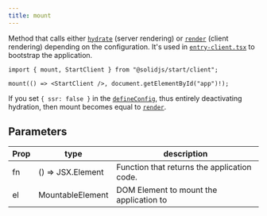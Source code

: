 ```yaml
---
title: mount
---
```


Method that calls either [`hydrate`](/reference/rendering/hydrate) (server rendering) or [`render`](/reference/rendering/render) (client rendering) depending on the configuration. It's used in [`entry-client.tsx`](/solid-start/reference/entrypoints/entry-client) to bootstrap the application.

```tsx twoslash
import { mount, StartClient } from "@solidjs/start/client";

mount(() => <StartClient />, document.getElementById("app")!);
```

If you set `{ ssr: false }` in the [`defineConfig`](/solid-start/reference/config/define-config), thus entirely deactivating hydration, then mount becomes equal to [`render`](/reference/rendering/render).

## Parameters

| Prop                 | type               | description                                     |
| -------------------- | ------------------ | ----------------------------------------------- |
| fn                   | () => JSX.Element  | Function that returns the application code.     |
| el                   | MountableElement   | DOM Element to mount the application to         |

